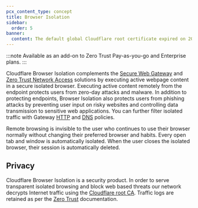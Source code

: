 ```yaml
---
pcx_content_type: concept
title: Browser Isolation
sidebar:
  order: 5
banner:
  content: The default global Cloudflare root certificate expired on 2025-02-02. If you installed the default Cloudflare certificate before 2024-10-17, you must <a href="/cloudflare-one/connections/connect-devices/user-side-certificates/#generate-a-cloudflare-root-certificate">generate a new certificate</a> and activate it for your Zero Trust organization to avoid inspection errors.
---
```


:::note
Available as an add-on to Zero Trust Pay-as-you-go and Enterprise plans.
:::

Cloudflare Browser Isolation complements the [Secure Web Gateway](/cloudflare-one/policies/gateway/) and [Zero Trust Network Access](/cloudflare-one/connections/connect-networks/) solutions by executing active webpage content in a secure isolated browser. Executing active content remotely from the endpoint protects users from zero-day attacks and malware. In addition to protecting endpoints, Browser Isolation also protects users from phishing attacks by preventing user input on risky websites and controlling data transmission to sensitive web applications. You can further filter isolated traffic with Gateway [HTTP](/cloudflare-one/policies/gateway/http-policies/) and [DNS](/cloudflare-one/policies/gateway/dns-policies/) policies.

Remote browsing is invisible to the user who continues to use their browser normally without changing their preferred browser and habits. Every open tab and window is automatically isolated. When the user closes the isolated browser, their session is automatically deleted.

## Privacy

Cloudflare Browser Isolation is a security product. In order to serve transparent isolated browsing and block web based threats our network decrypts Internet traffic using the [Cloudflare root CA](/cloudflare-one/connections/connect-devices/user-side-certificates/). Traffic logs are retained as per the [Zero Trust](/cloudflare-one/insights/logs/) documentation.
